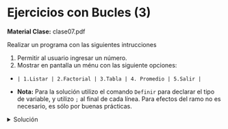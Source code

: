 
# Ejercicios con Bucles (3)
**Material Clase:** <ExternalLink href="/inacap/ti3v11/docs/clase07.pdf">clase07.pdf</ExternalLink>

Realizar un programa con las siguientes intrucciones

1. Permitir al usuario ingresar un número.
2. Mostrar en pantalla un ménu con las siguiente opciones:
  - `| 1.Listar | 2.Factorial | 3.Tabla | 4. Promedio | 5.Salir |`


- **Nota:** Para la solución utilizo el comando `Definir` para declarar el tipo de variable, y utilizo `;` al final de cada línea. Para efectos del ramo no es necesario, es sólo por buenas prácticas. 

<details>
	<summary>Solución</summary>
```js
Algoritmo sin_titulo
	Definir op Como Entero;
	Definir i Como Entero;
	Definir num Como Entero;
	Definir fact Como Entero;
	Definir tabla Como Entero;
	Definir nota Como Real;
	Definir sumNota Como Real;
	Definir promedio Como Real;
	
	Escribir Sin Saltar "Ingresar un número: ";
	Leer num;
	op = 1; //valor aleatorio distinto de 5, para entrar en bucle
	Mientras op != 5 Hacer
		Escribir "-----------------------------------------------------------------------";
		Escribir "Menu: 1.Listar | 2.Factorial | 3.Tabla | 4.Promedio | 5.Salir";
		Escribir "-----------------------------------------------------------------------";
		Escribir Sin Saltar "Seleccionar una opcion: ";
		Leer op;
		Si op == 1 Entonces
			Escribir "------";
			Escribir "Listar";
			Escribir "------";
			i = 0;
			Mientras i <= num Hacer
				Escribir i;
				i = i + 1;
			FinMientras
		FinSi
		Si op == 2 Entonces
			Escribir "---------";
			Escribir "Factorial";
			Escribir "---------";
			i = 1;
			fact = 1;
			Mientras i <= num Hacer
				fact = fact * i;
				i = i + 1;
			FinMientras
			Escribir "El factorial de ", num, " es: ", fact;
		FinSi
		Si op == 3 Entonces
			Escribir "-----";
			Escribir "Tabla";
			Escribir "-----";
			i = 1;
			Mientras i <= 10 Hacer
				tabla = i * num;
				Escribir num, " * " , i, " = ", tabla;
				i = i + 1;
			FinMientras
		FinSi
		Si op == 4 Entonces
			Escribir "--------------";
			Escribir "Promedio Notas";
			Escribir "--------------";
			i = 1;
			sumNota = 0;
			Mientras i <= num Hacer
				Escribir Sin Saltar "Ingrese nota ", i, ": ";
				Leer nota;
				sumNota = sumNota + nota;
				i = i+1;
			FinMientras 
			promedio = sumNota / num;
			Escribir "promedio es: ", promedio;
		FinSi
		Si op == 5 Entonces
			Escribir "Salir";
		FinSi
	FinMientras
FinAlgoritmo
```
</details>